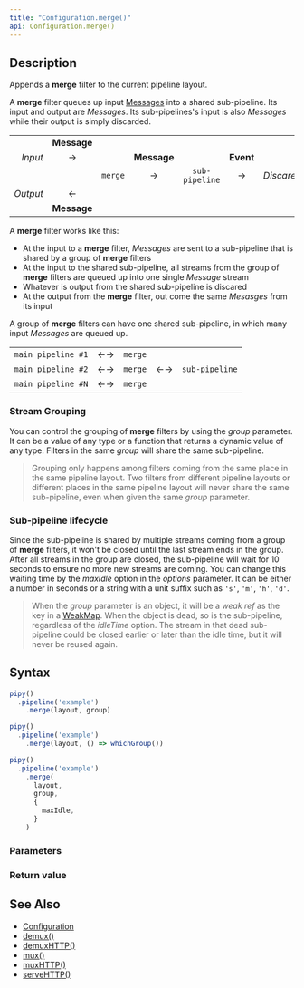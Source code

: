 ```yaml
---
title: "Configuration.merge()"
api: Configuration.merge()
---
```


## Description

Appends a **merge** filter to the current pipeline layout.

A **merge** filter queues up input [Messages](/reference/api/Message) into a shared sub-pipeline. Its input and output are _Messages_. Its sub-pipelines's input is also _Messages_ while their output is simply discarded.

|          |             |         |             |                |           |            |
|---------:|:-----------:|:-------:|:-----------:|:--------------:|:---------:|:-----------|
|          | **Message** |         |             |                |           |            |
| _Input_  | →           |         | **Message** |                | **Event** |            |
|          |             | `merge` | →           | `sub-pipeline` | →         | _Discared_ |
| _Output_ | ←           |         |             |                |           |            |
|          | **Message** |         |             |                |           |            |

A **merge** filter works like this:

- At the input to a **merge** filter, _Messages_ are sent to a sub-pipeline that is shared by a group of **merge** filters
- At the input to the shared sub-pipeline, all streams from the group of **merge** filters are queued up into one single _Message_ stream
- Whatever is output from the shared sub-pipeline is discared
- At the output from the **merge** filter, out come the same _Mesasges_ from its input

A group of **merge** filters can have one shared sub-pipeline, in which many input _Messages_ are queued up.

|                    |    |         |    |                |
|-------------------:|:--:|:-------:|:--:|:---------------|
| `main pipeline #1` | ←→ | `merge` |    |                |
| `main pipeline #2` | ←→ | `merge` | ←→ | `sub-pipeline` |
| `main pipeline #N` | ←→ | `merge` |    |                |

### Stream Grouping

You can control the grouping of **merge** filters by using the _group_ parameter. It can be a value of any type or a function that returns a dynamic value of any type. Filters in the same _group_ will share the same sub-pipeline.

> Grouping only happens among filters coming from the same place in the same pipeline layout. Two filters from different pipeline layouts or different places in the same pipeline layout will never share the same sub-pipeline, even when given the same _group_ parameter.

### Sub-pipeline lifecycle

Since the sub-pipeline is shared by multiple streams coming from a group of **merge** filters, it won't be closed until the last stream ends in the group. After all streams in the group are closed, the sub-pipeline will wait for 10 seconds to ensure no more new streams are coming. You can change this waiting time by the _maxIdle_ option in the _options_ parameter. It can be either a number in seconds or a string with a unit suffix such as `'s'`, `'m'`, `'h'`, `'d'`.

> When the _group_ parameter is an object, it will be a _weak ref_ as the key in a [WeakMap](https://developer.mozilla.org/docs/Web/JavaScript/Guide/Keyed_collections#weakmap_object). When the object is dead, so is the sub-pipeline, regardless of the _idleTime_ option. The stream in that dead sub-pipeline could be closed earlier or later than the idle time, but it will never be reused again.

## Syntax

``` js
pipy()
  .pipeline('example')
    .merge(layout, group)

pipy()
  .pipeline('example')
    .merge(layout, () => whichGroup())

pipy()
  .pipeline('example')
    .merge(
      layout,
      group,
      {
        maxIdle,
      }
    )
```

### Parameters

<Parameters/>

### Return value

<ReturnValue/>

## See Also

* [Configuration](/reference/api/Configuration)
* [demux()](/reference/api/Configuration/demux)
* [demuxHTTP()](/reference/api/Configuration/demuxHTTP)
* [mux()](/reference/api/Configuration/mux)
* [muxHTTP()](/reference/api/Configuration/muxHTTP)
* [serveHTTP()](/reference/api/Configuration/serveHTTP)
